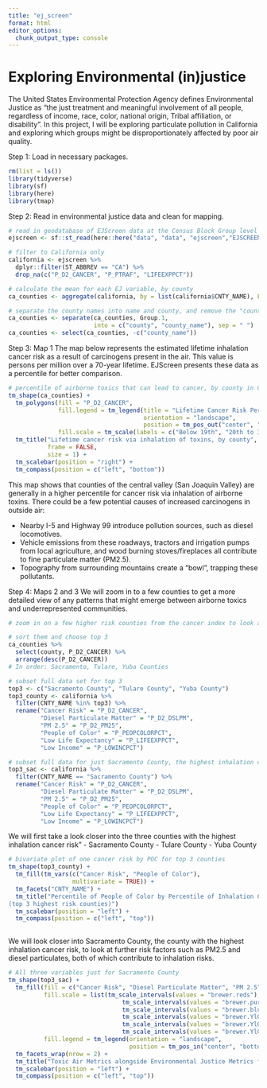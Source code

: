 ```yaml
---
title: "ej_screen"
format: html
editor_options: 
  chunk_output_type: console
---
```


# Exploring Environmental (in)justice

The United States Environmental Protection Agency defines Environmental Justice as "the just treatment and meaningful involvement of all people, regardless of income, race, color, national origin, Tribal affiliation, or disability". In this project, I will be exploring particulate pollution in California and exploring which groups might be disproportionately affected by poor air quality. 

Step 1: Load in necessary packages.
```r
rm(list = ls())
library(tidyverse)
library(sf)
library(here)
library(tmap)
```

Step 2: Read in environmental justice data and clean for mapping.
```r
# read in geodatabase of EJScreen data at the Census Block Group level
ejscreen <- sf::st_read(here::here("data", "data", "ejscreen","EJSCREEN_2023_BG_StatePct_with_AS_CNMI_GU_VI.gdb")) 

# filter to California only
california <- ejscreen %>%
  dplyr::filter(ST_ABBREV == "CA") %>% 
  drop_na(c("P_D2_CANCER", "P_PTRAF", "LIFEEXPPCT"))

# calculate the mean for each EJ variable, by county
ca_counties <- aggregate(california, by = list(california$CNTY_NAME), FUN = mean)

# separate the county names into name and county, and remove the "county" string
ca_counties <- separate(ca_counties, Group.1, 
                        into = c("county", "county_name"), sep = " ")
ca_counties <- select(ca_counties, -c("county_name"))
```

Step 3: Map 1
The map below represents the estimated lifetime inhalation cancer risk as a result of carcinogens present in the air. This value is persons per million over a 70-year lifetime. EJScreen presents these data as a percentile for better comparison.
```r
# percentile of airborne toxics that can lead to cancer, by county in California
tm_shape(ca_counties) +
  tm_polygons(fill = "P_D2_CANCER",
              fill.legend = tm_legend(title = "Lifetime Cancer Risk Percentile",
                                      orientation = "landscape",
                                      position = tm_pos_out("center", "bottom"), frame = FALSE),
              fill.scale = tm_scale(labels = c("Below 19th", "20th to 39th", "40th to 59th", "60th to 80th"))) +
  tm_title("Lifetime cancer risk via inhalation of toxins, by county", 
           frame = FALSE,
           size = 1) +
  tm_scalebar(position = "right") +
  tm_compass(position = c("left", "bottom"))

```
This map shows that counties of the central valley (San Joaquin Valley) are generally in a higher percentile for cancer risk via inhalation of airborne toxins. There could be a few potential causes of increased carcinogens in outside air:

- Nearby I-5 and Highway 99 introduce pollution sources, such as diesel locomotives.
- Vehicle emissions from these roadways, tractors and irrigation pumps from local agriculture, and wood burning stoves/fireplaces all contribute to fine particulate matter (PM2.5).
- Topography from surrounding mountains create a "bowl", trapping these pollutants.

Step 4: Maps 2 and 3
We will zoom in to a few counties to get a more detailed view of any patterns that might emerge between airborne toxics and underrepresented communities.

```r
# zoom in on a few higher risk counties from the cancer index to look at things like PM2.5, diesel, and further demographic information

# sort them and choose top 3
ca_counties %>% 
  select(county, P_D2_CANCER) %>% 
  arrange(desc(P_D2_CANCER))
# In order: Sacramento, Tulare, Yuba Counties

# subset full data set for top 3
top3 <- c("Sacramento County", "Tulare County", "Yuba County")
top3_county <- california %>% 
  filter(CNTY_NAME %in% top3) %>% 
  rename("Cancer Risk" = "P_D2_CANCER",
         "Diesel Particulate Matter" = "P_D2_DSLPM",
         "PM 2.5" = "P_D2_PM25",
         "People of Color" = "P_PEOPCOLORPCT",
         "Low Life Expectancy" = "P_LIFEEXPPCT",
         "Low Income" = "P_LOWINCPCT")

# subset full data for just Sacramento County, the highest inhalation cancer risk county
top3_sac <- california %>% 
  filter(CNTY_NAME == "Sacramento County") %>% 
  rename("Cancer Risk" = "P_D2_CANCER",
         "Diesel Particulate Matter" = "P_D2_DSLPM",
         "PM 2.5" = "P_D2_PM25",
         "People of Color" = "P_PEOPCOLORPCT",
         "Low Life Expectancy" = "P_LIFEEXPPCT",
         "Low Income" = "P_LOWINCPCT")
```


We will first take a look closer into the three counties with the highest inhalation cancer risk"
- Sacramento County
- Tulare County
- Yuba County

```r
# bivariate plot of one cancer risk by POC for top 3 counties
tm_shape(top3_county) +
  tm_fill(tm_vars(c("Cancer Risk", "People of Color"),
                  multivariate = TRUE)) +
  tm_facets("CNTY_NAME") +
  tm_title("Percentile of People of Color by Percentile of Inhalation Cancer Risk 
(top 3 highest risk counties)")
  tm_scalebar(position = "left") +
  tm_compass(position = c("left", "top"))
  
```


We will look closer into Sacramento County, the county with the highest inhalation cancer risk, to look at further risk factors such as PM2.5 and diesel particulates, both of which contribute to inhalation risks.


```r
# All three variables just for Sacramento County
tm_shape(top3_sac) +
  tm_fill(fill = c("Cancer Risk", "Diesel Particulate Matter", "PM 2.5", "People of Color", "Low Life Expectancy", "Low Income"),
          fill.scale = list(tm_scale_intervals(values = "brewer.reds"),
                                tm_scale_intervals(values = "brewer.purples"),
                                tm_scale_intervals(values = "brewer.blues"),
                                tm_scale_intervals(values = "brewer.YlGn"),
                                tm_scale_intervals(values = "brewer.YlGn"),
                                tm_scale_intervals(values = "brewer.YlGn")),
          fill.legend = tm_legend(orientation = "landscape",
                                  position = tm_pos_in("center", "bottom"))) +
  tm_facets_wrap(nrow = 2) +
  tm_title("Toxic Air Metrics alongside Environmental Justice Metrics for Sacramento County") +
  tm_scalebar(position = "left") +
  tm_compass(position = c("left", "top"))
```

